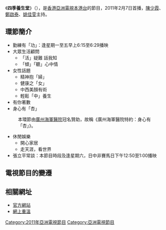 {{亞視節目
| 中文節目名=四季養生堂
| 英文節目名={{lang|en|The Wellness Club}}
| 圖片=[[File:ATV_The_Wellness_Club.jpg|300px]]
| aTV-11首播日期=2011年2月7日-2011年8月12日
| aTV-11首播時間=逢星期一至五 10:50-12:25 (連廣告)
| 監製=[[溫少江|溫少江]]
| 編導=[[陳富華|陳富華]]、[[譚宗瀚|譚宗瀚]]
| 助理編導=[[張婉婷|張婉婷]]、[[齊音|齊　音]]
| 主編=[[馮婉琴|馮婉琴]]
| 編劇=[[汪升文|汪升文]]、[[李暉玲|李暉玲]]、[[畢艷芳|畢艷芳]]
| 編審=
| 每集長=95分鐘 (連廣告)
| 集數=
| 類型=綜合資訊、健康
| 製作年份=2011年2月-2011年8月
| 製作統籌=[[李麗瓊|李麗瓊]]
| 外景={{HKG}}
| 製作公司=[[香港|香港]][[亞洲電視|亞洲電視]]
| 主持=[[陳少霞|陳少霞]]、[[鄭啟泰|鄭啟泰]]、[[姚佳雯|姚佳雯]]<br/>嘉賓：[[李琪偉|李琪偉]]、[[余嘉慧|余嘉慧]]、[[水禾田|水禾田]]、<br/>　　　[[鄒旭|鄒　旭]]、[[張立_(記者)|張　立]]、[[施建安|施建安]]、<br/>　　　[[王夢貞|王夢貞]]
| 網頁=https://web.archive.org/web/20110317090245/http://www.hkatv.com/v3/infoprogram/11/The_Wellness_Club/
}}
《'''四季養生堂'''》（{{lang-en|'''The Wellness Club'''}}），是[[香港|香港]][[亞洲電視|亞洲電視]][[本港台|本港台]]的節目，2011年2月7日首播，[[陳少霞|陳少霞]]、[[鄭啟泰|鄭啟泰]]、[[姚佳雯|姚佳雯]]主持。

== 環節簡介 ==

* 勤練有「功」：逢星期一至五早上6:15至6:29播映
* 大眾生活顧問
**「活」疑難 話我知
**「傾」「聽」心中情
* 女性話題
** 精神抱「婦」
** 健康之「女」
** 中西美顏有術
** 輕鬆「中」養生
* 有你著數
* 身心有「杏」
:本環節由[[廣州海軍醫院|廣州海軍醫院]]冠名贊助，故稱《廣州海軍醫院特約：身心有「杏」》。
* 休閒娛樂
** 開心家居
** 走天涯，看世界
* 張立平常談：本節目時段及逢星期六，日中非賽馬日下午12:50至1:00播映

== 電視節目的變遷 ==

{{電視節目的變遷|
|電視台={{flagicon|Hong Kong}} 香港[[亞洲電視|亞洲電視]][[本港台|本港台]]
|播放檔次=星期一至五 10:50-12:25
|節目名稱=-{四季養生堂}-<br />（2011.2.7 - 2011.8.12）
|上一節目=[[敗犬男大聯盟|敗犬男大聯盟]]<br />（2010.11.2 - 2011.1.26）<hr>兔氣揚眉齊歌唱<br />（2011.1.27 - 2011.2.4）
|下一節目='''星期一'''<br>[[東宮西宮TV|東宮西宮TV]](10:50-11:50)<br>[[亞視邁向55周年經典回味|亞視邁向55周年經典回味]](11:50-12:25)<br>'''星期二至四'''<br>[[香港有飯開|香港有飯開]](10:50-11:20)<br>[[生活加油站#Eva會客室|Eva會客室]](11:20-11:50)<br>[[亞視邁向55周年經典回味|亞視邁向55周年經典回味]](11:50-12:25)<br>'''星期五'''<br>[[香港有飯開|香港有飯開]](10:50-11:20)<br>[[毛里裘斯好味道|毛里裘斯好味道]](11:20-11:50)<br>[[亞視邁向55周年經典回味|亞視邁向55周年經典回味]](11:50-12:25)
}}

==相關網址==
* [https://web.archive.org/web/20110317090245/http://www.hkatv.com/v3/infoprogram/11/The_Wellness_Club/ 官方網站]
* [https://web.archive.org/web/20110310030659/http://app2.hkatv.com/v3/webtv/webtv.php?program=1000251 網上重溫]

[[Category:2011年亞洲電視節目|Category:2011年亞洲電視節目]]
[[Category:亞洲電視節目|Category:亞洲電視節目]]
